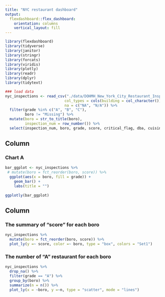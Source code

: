 ```yaml
---
title: "NYC restaurant dashboard"
output: 
  flexdashboard::flex_dashboard:
    orientation: columns
    vertical_layout: fill
---
```


```r
library(flexdashboard)
library(tidyverse)
library(janitor)
library(stringr)
library(forcats)
library(viridis)
library(plotly)
library(readr)
library(dplyr)
library(tidytext)
```

```r
### load data
nyc_inspections <- read_csv("./data/DOHMH_New_York_City_Restaurant_Inspection_Results.csv.gz", 
                           col_types = cols(building = col_character()),
                           na = c("NA", "N/A")) %>% 
  filter(grade %in% c("A", "B", "C"),
         boro != "Missing") %>% 
  mutate(boro = str_to_title(boro),
         inspection_num = row_number()) %>%
  select(inspection_num, boro, grade, score, critical_flag, dba, cuisine_description, zipcode, violation_description)
```
Column {data-width=650}
-----------------------------------------------------------------------

### Chart A

```r
bar_ggplot <- nyc_inspections %>% 
 # mutate(boro = fct_reorder(boro, score)) %>% 
  ggplot(aes(x = boro, fill = grade)) +
    geom_bar() +
    labs(title = "")
  
ggplotly(bar_ggplot)
```

Column {data-width=350}
-----------------------------------------------------------------------

### The summary of "score" for each boro

```r
nyc_inspections %>% 
  mutate(boro = fct_reorder(boro, score)) %>% 
  plot_ly(y =~ score, color =~ boro, type = "box", colors = "Set1")
```

### The number of "A" restaurant for each boro

```r
nyc_inspections %>% 
  drop_na() %>% 
  filter(grade == "A") %>% 
  group_by(boro) %>% 
  summarize(n = n()) %>% 
  plot_ly(x = ~boro, y =~n, type = "scatter", mode = "lines")
```

